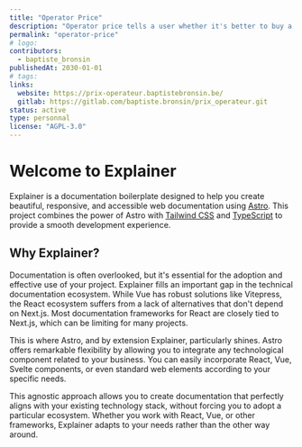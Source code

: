 ```yaml
---
title: "Operator Price"
description: "Operator price tells a user whether it's better to buy a smartphone with or without a phone operator."
permalink: "operator-price"
# logo: 
contributors:
  - baptiste_bronsin
publishedAt: 2030-01-01
# tags:
links:
  website: https://prix-operateur.baptistebronsin.be/
  gitlab: https://gitlab.com/baptiste.bronsin/prix_operateur.git
status: active
type: personnal
license: "AGPL-3.0"
---
```


# Welcome to Explainer

Explainer is a documentation boilerplate designed to help you create beautiful, responsive, and accessible web documentation using [Astro](https://astro.build). This project combines the power of Astro with [Tailwind CSS](https://tailwindcss.com) and [TypeScript](https://www.typescriptlang.org) to provide a smooth development experience.

## Why Explainer?

Documentation is often overlooked, but it's essential for the adoption and effective use of your project.
Explainer fills an important gap in the technical documentation ecosystem. While Vue has robust solutions like Vitepress, the React ecosystem suffers from a lack of alternatives that don't depend on Next.js. Most documentation frameworks for React are closely tied to Next.js, which can be limiting for many projects.

This is where Astro, and by extension Explainer, particularly shines. Astro offers remarkable flexibility by allowing you to integrate any technological component related to your business. You can easily incorporate React, Vue, Svelte components, or even standard web elements according to your specific needs.

This agnostic approach allows you to create documentation that perfectly aligns with your existing technology stack, without forcing you to adopt a particular ecosystem. Whether you work with React, Vue, or other frameworks, Explainer adapts to your needs rather than the other way around.